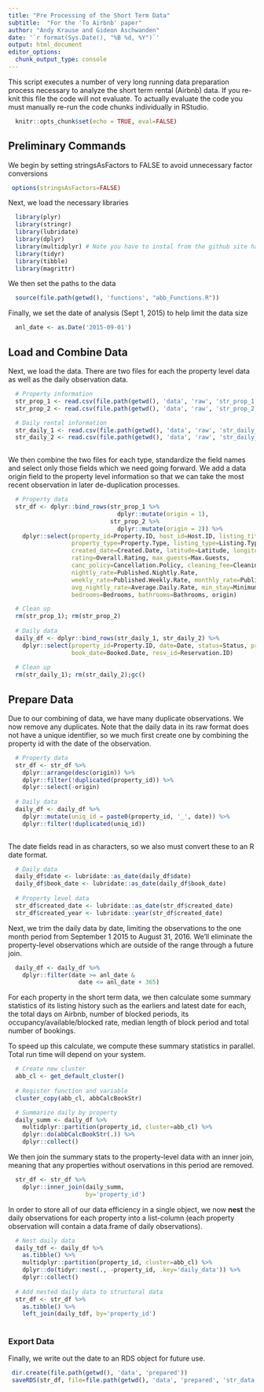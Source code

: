 ```yaml
---
title: "Pre Processing of the Short Term Data"
subtitle:  "For the 'To Airbnb' paper"
author: "Andy Krause and Gideon Aschwanden"
date: '`r format(Sys.Date(), "%B %d, %Y")`'
output: html_document
editor_options: 
  chunk_output_type: console
---
```


This script executes a number of very long running data preparation process necessary to analyze the short term rental (Airbnb) data.  If you re-knit this file the code will not evaluate.  To actually evaluate the code you must manually re-run the code chunks individually in RStudio. 

```r

  knitr::opts_chunk$set(echo = TRUE, eval=FALSE)

```

## Preliminary Commands

We begin by setting stringsAsFactors to FALSE to avoid unnecessary factor conversions

```r

 options(stringsAsFactors=FALSE)

```

Next, we load the necessary libraries

```r

  library(plyr)
  library(stringr)
  library(lubridate)
  library(dplyr)
  library(multidplyr) # Note you have to instal from the github site hadley/multidplyr
  library(tidyr)
  library(tibble)
  library(magrittr)

```

We then set the paths to the data

```r

  source(file.path(getwd(), 'functions', "abb_Functions.R"))

```

Finally, we set the date of analysis (Sept 1, 2015) to help limit the data size

```r

  anl_date <- as.Date('2015-09-01')

```

## Load and Combine Data

Next, we load the data. There are two files for each the property level data as well as the daily observation data.

```r
   
  # Property information
  str_prop_1 <- read.csv(file.path(getwd(), 'data', 'raw', 'str_prop_1.csv'), header=T)
  str_prop_2 <- read.csv(file.path(getwd(), 'data', 'raw', 'str_prop_2.csv'), header=T)

  # Daily rental information
  str_daily_1 <- read.csv(file.path(getwd(), 'data', 'raw', 'str_daily_1.csv'), header=T)
  str_daily_2 <- read.csv(file.path(getwd(), 'data', 'raw', 'str_daily_2.csv'), header=T)
  
```

We then combine the two files for each type, standardize the field names and select only those fields which we need going forward.  We add a data origin field to the property level information so that we can take the most recent observation in later de-duplication processes. 

```r

  # Property data
  str_df <- dplyr::bind_rows(str_prop_1 %>% 
                               dplyr::mutate(origin = 1), 
                             str_prop_2 %>% 
                               dplyr::mutate(origin = 2)) %>%
    dplyr::select(property_id=Property.ID, host_id=Host.ID, listing_title=Listing.Title, 
                  property_type=Property.Type, listing_type=Listing.Type,
                  created_date=Created.Date, latitude=Latitude, longitude=Longitude,
                  rating=Overall.Rating, max_guests=Max.Guests, 
                  canc_policy=Cancellation.Policy, cleaning_fee=Cleaning.Fee, 
                  nightly_rate=Published.Nightly.Rate, 
                  weekly_rate=Published.Weekly.Rate, monthly_rate=Published.Monthly.Rate, 
                  avg_nightly_rate=Average.Daily.Rate, min_stay=Minimum.Stay, 
                  bedrooms=Bedrooms, bathrooms=Bathrooms, origin)

  # Clean up
  rm(str_prop_1); rm(str_prop_2)
  
  # Daily data
  daily_df <- dplyr::bind_rows(str_daily_1, str_daily_2) %>%
    dplyr::select(property_id=Property.ID, date=Date, status=Status, price=Price,
                  book_date=Booked.Date, resv_id=Reservation.ID)
  
  # Clean up
  rm(str_daily_1); rm(str_daily_2);gc()

```

## Prepare Data

Due to our combining of data, we have many duplicate observations.  We now remove any duplicates.  Note that the daily data in its raw format does not have a unique identifier, so we much first create one by combining the property id with the date of the observation. 
    
```r

  # Property data
  str_df <- str_df %>% 
    dplyr::arrange(desc(origin)) %>%
    dplyr::filter(!duplicated(property_id)) %>%
    dplyr::select(-origin)
  
  # Daily data
  daily_df <- daily_df %>%
    dplyr::mutate(uniq_id = paste0(property_id, '_', date)) %>%
    dplyr::filter(!duplicated(uniq_id))
  
```

The date fields read in as characters, so we also must convert these to an R date format. 

```r

  # Daily data
  daily_df$date <- lubridate::as_date(daily_df$date)
  daily_df$book_date <- lubridate::as_date(daily_df$book_date)
  
  # Property level data
  str_df$created_date <- lubridate::as_date(str_df$created_date)
  str_df$created_year <- lubridate::year(str_df$created_date)

```

Next, we trim the daily data by date, limiting the observations to the one month period from September 1 2015 to August 31, 2016. We'll eliminate the property-level observations which are outside of the range through a future join. 
```r

  daily_df <- daily_df %>%
    dplyr::filter(date >= anl_date &
                    date <= anl_date + 365)

```

For each property in the short term data, we then calculate some summary statistics of its listing history such as the earliers and latest date for each, the total days on Airbnb, number of blocked periods, its occupancy/available/blocked rate, median length of block period and total number of bookings.

To speed up this calculate, we compute these summary statistics in parallel.  Total run time will depend on your system.  

```r

  # Create new cluster
  abb_cl <- get_default_cluster() 
  
  # Register function and variable
  cluster_copy(abb_cl, abbCalcBookStr)

  # Summarize daily by property
  daily_summ <- daily_df %>% 
    multidplyr::partition(property_id, cluster=abb_cl) %>% 
    dplyr::do(abbCalcBookStr(.)) %>% 
    dplyr::collect()

```

We then join the summary stats to the property-level data with an inner join, meaning that any properties without oservations in this period are removed.  

```r

  str_df <- str_df %>%
    dplyr::inner_join(daily_summ, 
                      by='property_id')

```

In order to store all of our data efficiency in a single object, we now **nest** the daily observations for each property into a list-column (each property observation will contain a data.frame of daily observations).

```r

  # Nest daily data
  daily_tdf <- daily_df %>%
    as.tibble() %>%
    multidplyr::partition(property_id, cluster=abb_cl) %>% 
    dplyr::do(tidyr::nest(., -property_id, .key='daily_data')) %>% 
    dplyr::collect()
  
  # Add nested daily data to structural data
  str_df <- str_df %>%
    as.tibble() %>%
    left_join(daily_tdf, by='property_id')
 
```

### Export Data

Finally, we write out the date to an RDS object for future use. 

```r
 
 dir.create(file.path(getwd(), 'data', 'prepared'))
 saveRDS(str_df, file=file.path(getwd(), 'data', 'prepared', 'str_data.RDS'))
 
```
